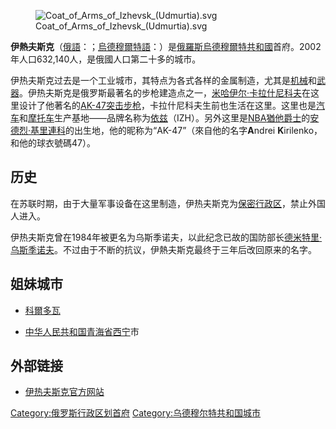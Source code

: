 {{Unreferenced|time=2022-01-28T12:22:48+00:00}}
{{Infobox Russian inhabited locality
| en_name                 = Izhevsk
| ru_name                 = Ижевск
| loc_name1               = Иж, Ижкар
| loc_lang1               = 烏德穆爾特語
| loc_name2               = 
| loc_lang2               = 
| loc_name3               = 
| loc_lang3               = 
| loc_name4               = 
| loc_lang4               = 
| other_name              = 
| other_lang              = 
| image_skyline           = Aerial photographs of Izhevsk-108.jpg
| image_caption           = 
| image_map               = 
| mapsize                 = 230px
| pushpin_map             = European Russia
| pushpin_relief          = 1
| map_caption             = 
| coordinates             = {{coord|56|50|N|53|11|E|display=inline,title}}
| image_flag              = Flag of Izhevsk (Udmurtia).svg
| flag_caption            = 
| image_coa               = Coat of Arms of Izhevsk (Udmurtia).svg
| coa_caption             = 
| anthem                  = 
| anthem_ref              = 
| holiday                 = June 12
| holiday_ref             = <ref name="Hist" />
<!-- administrative status -->
| federal_subject         = [[烏德穆爾特共和國|烏德穆爾特共和國]]
| federal_subject_ref     = <ref name="Ref149" />
| capital_of              = 烏德穆爾特共和國
| capital_of_ref          = <ref name="Ref149" />
| inhabloc_cat            = City
| inhabloc_cat_ref        = <ref name="Ref149" />
| inhabloc_type           = 
| inhabloc_type_ref       = 
<!-- municipal status -->
| mun_district_jur        = 
| mun_district_jur_ref    = 
| urban_okrug_jur         = 伊熱夫斯克市區
| urban_okrug_jur_ref     = <ref name="Ref909" />
| urban_settlement_jur    = 
| urban_settlement_jur_ref = 
| rural_settlement_jur    = 
| rural_settlement_jur_ref = 
| inter_settlement_territory = 
| inter_settlement_territory_ref = 
| mun_admctr_of1          = 伊熱夫斯克市區
| mun_admctr_of1_ref      = <ref name="Ref909" /> 
| mun_admctr_of2          = 
| mun_admctr_of2_ref      = 
| leader_title            = 市長
| leader_title_ref        = <ref name="Leader">Official website of Izhevsk. [http://www.izh.ru/en/info/glava.html Alexander Alexandrovich Ushakov, Head of Izhevsk] {{webarchive|url=https://web.archive.org/web/20140819030825/http://www.izh.ru/en/info/glava.html |date=August 19, 2014 }}</ref>
| leader_name             = Alexander Ushakov
| leader_name_ref         = <ref name="Leader" />
| representative_body     = 伊熱夫斯克市杜馬
| representative_body_ref = <ref name="Duma">Official website of Izhevsk. [http://old.izh.ru/izh/info/i00413.html City Duma] {{webarchive|url=https://archive.today/20141007002523/http://old.izh.ru/izh/info/i00413.html |date=October 7, 2014 }} {{in lang|ru}}</ref>
<!-- statistics -->
| elevation_m             = 
| area_km2                = 315.15
| area_km2_ref            = <ref name="OurCity">Official website of Izhevsk. [http://www.izh.ru/izh/info/i06874.html Our city] {{webarchive|url=https://web.archive.org/web/20130225045607/http://www.izh.ru/izh/info/i06874.html |date=February 25, 2013 }} {{in lang|ru}}</ref>
| pop_2010census          = 627733
| pop_2010census_rank     = 19
| pop_2010census_ref      = <ref name="2010Census">{{ru-pop-ref|2010Census}}</ref>
| pop_latest              = 642023
| pop_latest_date         = 2015
| pop_latest_ref          = <ref name="2015estimate">{{cite web |url=http://www.gks.ru/free_doc/doc_2015/bul_dr/mun_obr2015.rar |title=Archived copy |website=www.gks.ru |access-date=17 January 2022 |archive-url=https://web.archive.org/web/20150923180801/http://www.gks.ru/free_doc/doc_2015/bul_dr/mun_obr2015.rar |archive-date=23 September 2015 |url-status=dead}}</ref>
| population_demonym      = 
| time_zone_ref           = 
<!-- history -->
| established_date        = 1760 年 4 月 10 日
| established_title       = 
| established_date_ref    = <ref name="Hist" />
| current_cat_date        = 
| current_cat_date_ref    = 
| abolished_date          = 
| abolished_date_ref      = 
<!-- misc -->
| postal_codes            = {{hidden|list|426000, 426003, 426004, 426006–426011, 426015, 426016, 426019, 426021, 426023, 426025, 426027, 426028, 426030, 426032–426036, 426038, 426039, 426041, 426049–426054, 426056–426058, 426060–426063, 426065, 426067–426070, 426072–426077, 426700, 426880, 426890, 426899, 426910, 426960–426965, 426970, 426999, 901009, 901143, 901145, 901147, 993100}}
| postal_codes_ref        = 
| dialing_codes           = 3412
| dialing_codes_ref       = <ref>{{cite web |url=http://www.dialcode.org/Russia/ |title=Archived copy |access-date=2013-03-02 |url-status=live |archive-url=https://web.archive.org/web/20130310144053/http://dialcode.org/Russia/ |archive-date=March 10, 2013 |df=mdy-all }} Russia Dial Codes</ref>
| website                 = http://www.izh.ru/en/welcome
|date=March 2019}}
[[File:Coat_of_Arms_of_Izhevsk_(Udmurtia).svg|thumb]]

'''伊熱夫斯克'''（[[俄語|俄語]]：'''{{lang|ru|Иже́вск}}'''；[[烏德穆爾特語|烏德穆爾特語]]：'''{{lang|fiu|Иж}}'''）是[[俄羅斯|俄羅斯]][[烏德穆爾特共和國|烏德穆爾特共和國]]首府。2002年人口632,140人，是俄國人口第二十多的城市。

伊热夫斯克过去是一个工业城市，其特点为各式各样的金属制造，尤其是[[机械|机械]]和[[武器|武器]]。伊热夫斯克是俄罗斯最著名的步枪建造点之一，[[米哈伊尔·季莫费耶维奇·卡拉什尼科夫|米哈伊尔·卡拉什尼科夫]]在这里设计了他著名的[[AK-47突击步枪|AK-47]][[突击步枪|突击步枪]]，卡拉什尼科夫生前也生活在这里。这里也是[[汽车|汽车]]和[[摩托车|摩托车]]生产基地——品牌名称为[[依兹|依兹]]（IZH）。另外这里是[[NBA|NBA]][[猶他爵士|猶他爵士]]的[[安德烈·基里連科_(运动员)|安德烈·基里連科]]的出生地，他的昵称为“AK-47”（來自他的名字'''A'''ndrei '''K'''irilenko，和他的球衣號碼47）。

==历史==
在苏联时期，由于大量军事设备在这里制造，伊热夫斯克为[[保密行政区|保密行政区]]，禁止外国人进入。

伊热夫斯克曾在1984年被更名为乌斯季诺夫，以此纪念已故的国防部长[[德米特里·乌斯季诺夫|德米特里·乌斯季诺夫]]。不过由于不断的抗议，伊熱夫斯克最终于三年后改回原来的名字。

== 姐妹城市 ==
* {{ARG}}[[科爾多瓦_(阿根廷)|科爾多瓦]]
* {{flagicon|China}} [[中华人民共和国|中华人民共和国]][[青海省|青海省]][[西宁|西宁]]市

==外部链接==
{{Commons category|Izhevsk|伊熱夫斯克}}
* {{en icon}} {{ru icon}} [http://www.izh.ru/ 伊热夫斯克官方网站] {{Wayback|url=http://www.izh.ru/ |date=20210212103234 }}

{{俄罗斯各共和国首府}}
{{烏德穆爾特共和國行政區劃}}
{{Authority control}}
{{DEFAULTSORT:Izhevsk}}
[[Category:俄罗斯行政区划首府|Category:俄罗斯行政区划首府]]
[[Category:乌德穆尔特共和国城市|Category:乌德穆尔特共和国城市]]